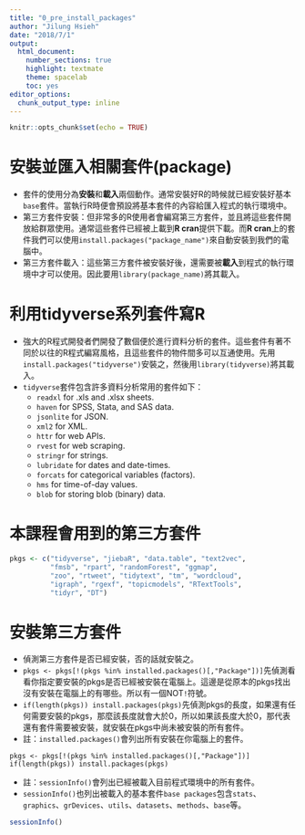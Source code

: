 ```yaml
---
title: "0_pre_install_packages"
author: "Jilung Hsieh"
date: "2018/7/1"
output: 
  html_document: 
    number_sections: true
    highlight: textmate
    theme: spacelab
    toc: yes
editor_options: 
  chunk_output_type: inline
---
```


```r
knitr::opts_chunk$set(echo = TRUE)
```

# 安裝並匯入相關套件(package)
* 套件的使用分為**安裝**和**載入**兩個動作。通常安裝好R的時候就已經安裝好基本`base`套件。當執行R時便會預設將基本套件的內容給匯入程式的執行環境中。
* 第三方套件安裝：但非常多的R使用者會編寫第三方套件，並且將這些套件開放給群眾使用。通常這些套件已經被上載到**R cran**提供下載。而**R cran**上的套件我們可以使用`install.packages("package_name")`來自動安裝到我們的電腦中。
* 第三方套件載入：這些第三方套件被安裝好後，還需要被**載入**到程式的執行環境中才可以使用。因此要用`library(package_name)`將其載入。


# 利用tidyverse系列套件寫R
* 強大的R程式開發者們開發了數個便於進行資料分析的套件。這些套件有著不同於以往的R程式編寫風格，且這些套件的物件間多可以互通使用。先用`install.packages("tidyverse")`安裝之，然後用`library(tidyverse)`將其載入。
* `tidyverse`套件包含許多資料分析常用的套件如下：
	* `readxl`	for .xls and .xlsx sheets.
	* `haven` 	for SPSS, Stata, and SAS data.
	* `jsonlite` 	for JSON.
	* `xml2` 		for XML.
	* `httr` 		for web APIs.
	* `rvest` 	for web scraping.
	* `stringr` 	for strings.
	* `lubridate`	for dates and date-times.
	* `forcats`	for categorical variables (factors).
	* `hms`		for time-of-day values.
	* `blob`		for storing blob (binary) data.

# 本課程會用到的第三方套件
```r
pkgs <- c("tidyverse", "jiebaR", "data.table", "text2vec", 
		  "fmsb", "rpart", "randomForest", "ggmap", 
		  "zoo", "rtweet", "tidytext", "tm", "wordcloud", 
		  "igraph", "rgexf", "topicmodels", "RTextTools", 
		  "tidyr", "DT")
```

# 安裝第三方套件
* 偵測第三方套件是否已經安裝，否的話就安裝之。
* `pkgs <- pkgs[!(pkgs %in% installed.packages()[,"Package"])]`先偵測看看你指定要安裝的pkgs是否已經被安裝在電腦上。這邊是從原本的pkgs找出沒有安裝在電腦上的有哪些。所以有一個NOT`!`符號。
* `if(length(pkgs)) install.packages(pkgs)`先偵測pkgs的長度，如果還有任何需要安裝的pkgs，那麼該長度就會大於0，所以如果該長度大於0，那代表還有套件需要被安裝，就安裝在pkgs中尚未被安裝的所有套件。
* 註：`installed.packages()`會列出所有安裝在你電腦上的套件。

```
pkgs <- pkgs[!(pkgs %in% installed.packages()[,"Package"])] 
if(length(pkgs)) install.packages(pkgs)
```

* 註：`sessionInfo()`會列出已經被載入目前程式環境中的所有套件。
* `sessionInfo()`也列出被載入的基本套件`base packages`包含`stats`、`graphics`、`grDevices`、`utils`、`datasets`、`methods`、`base`等。

```r
sessionInfo()
```


